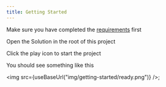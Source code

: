 ```yaml
---
title: Getting Started
---
```



Make sure you have completed the [requirements](requirements.md) first

Open the Solution in the root of this project

Click the play icon to start the project

You should see something like this

<img src={useBaseUrl("img/getting-started/ready.png")} />;
